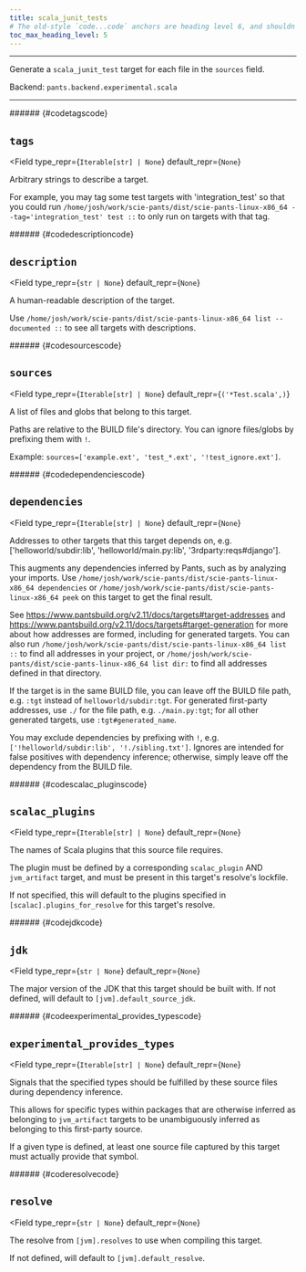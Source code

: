 ```yaml
---
title: scala_junit_tests
# The old-style `code...code` anchors are heading level 6, and shouldn't be visible in ToC
toc_max_heading_level: 5
---
```



---

Generate a `scala_junit_test` target for each file in the `sources` field.

Backend: <span className="color--primary">`pants.backend.experimental.scala`</span>

---

<span className={styles.options}>

<div aria-hidden="true" style={ { visibility: 'hidden', height: 0 } }>
###### {#codetagscode}
</div>

## `tags`

<Field
    type_repr={`Iterable[str] | None`}
    default_repr={`None`}
>

Arbitrary strings to describe a target.

For example, you may tag some test targets with &#x27;integration_test&#x27; so that you could run `/home/josh/work/scie-pants/dist/scie-pants-linux-x86_64 --tag='integration_test' test ::` to only run on targets with that tag.

</Field>

<div aria-hidden="true" style={ { visibility: 'hidden', height: 0 } }>
###### {#codedescriptioncode}
</div>

## `description`

<Field
    type_repr={`str | None`}
    default_repr={`None`}
>

A human-readable description of the target.

Use `/home/josh/work/scie-pants/dist/scie-pants-linux-x86_64 list --documented ::` to see all targets with descriptions.

</Field>

<div aria-hidden="true" style={ { visibility: 'hidden', height: 0 } }>
###### {#codesourcescode}
</div>

## `sources`

<Field
    type_repr={`Iterable[str] | None`}
    default_repr={`('*Test.scala',)`}
>

A list of files and globs that belong to this target.

Paths are relative to the BUILD file&#x27;s directory. You can ignore files/globs by prefixing them with `!`.

Example: `sources=['example.ext', 'test_*.ext', '!test_ignore.ext']`.

</Field>

<div aria-hidden="true" style={ { visibility: 'hidden', height: 0 } }>
###### {#codedependenciescode}
</div>

## `dependencies`

<Field
    type_repr={`Iterable[str] | None`}
    default_repr={`None`}
>

Addresses to other targets that this target depends on, e.g. [&#x27;helloworld/subdir:lib&#x27;, &#x27;helloworld/main.py:lib&#x27;, &#x27;3rdparty:reqs#django&#x27;].

This augments any dependencies inferred by Pants, such as by analyzing your imports. Use `/home/josh/work/scie-pants/dist/scie-pants-linux-x86_64 dependencies` or `/home/josh/work/scie-pants/dist/scie-pants-linux-x86_64 peek` on this target to get the final result.

See https://www.pantsbuild.org/v2.11/docs/targets#target-addresses and https://www.pantsbuild.org/v2.11/docs/targets#target-generation for more about how addresses are formed, including for generated targets. You can also run `/home/josh/work/scie-pants/dist/scie-pants-linux-x86_64 list ::` to find all addresses in your project, or `/home/josh/work/scie-pants/dist/scie-pants-linux-x86_64 list dir:` to find all addresses defined in that directory.

If the target is in the same BUILD file, you can leave off the BUILD file path, e.g. `:tgt` instead of `helloworld/subdir:tgt`. For generated first-party addresses, use `./` for the file path, e.g. `./main.py:tgt`; for all other generated targets, use `:tgt#generated_name`.

You may exclude dependencies by prefixing with `!`, e.g. `['!helloworld/subdir:lib', '!./sibling.txt']`. Ignores are intended for false positives with dependency inference; otherwise, simply leave off the dependency from the BUILD file.

</Field>

<div aria-hidden="true" style={ { visibility: 'hidden', height: 0 } }>
###### {#codescalac_pluginscode}
</div>

## `scalac_plugins`

<Field
    type_repr={`Iterable[str] | None`}
    default_repr={`None`}
>

The names of Scala plugins that this source file requires.

The plugin must be defined by a corresponding `scalac_plugin` AND `jvm_artifact` target, and must be present in this target&#x27;s resolve&#x27;s lockfile.

If not specified, this will default to the plugins specified in `[scalac].plugins_for_resolve` for this target&#x27;s resolve.

</Field>

<div aria-hidden="true" style={ { visibility: 'hidden', height: 0 } }>
###### {#codejdkcode}
</div>

## `jdk`

<Field
    type_repr={`str | None`}
    default_repr={`None`}
>

The major version of the JDK that this target should be built with. If not defined, will default to `[jvm].default_source_jdk`.

</Field>

<div aria-hidden="true" style={ { visibility: 'hidden', height: 0 } }>
###### {#codeexperimental_provides_typescode}
</div>

## `experimental_provides_types`

<Field
    type_repr={`Iterable[str] | None`}
    default_repr={`None`}
>

Signals that the specified types should be fulfilled by these source files during dependency inference.

This allows for specific types within packages that are otherwise inferred as belonging to `jvm_artifact` targets to be unambiguously inferred as belonging to this first-party source.

If a given type is defined, at least one source file captured by this target must actually provide that symbol.

</Field>

<div aria-hidden="true" style={ { visibility: 'hidden', height: 0 } }>
###### {#coderesolvecode}
</div>

## `resolve`

<Field
    type_repr={`str | None`}
    default_repr={`None`}
>

The resolve from `[jvm].resolves` to use when compiling this target.

If not defined, will default to `[jvm].default_resolve`.

</Field>

</span>

